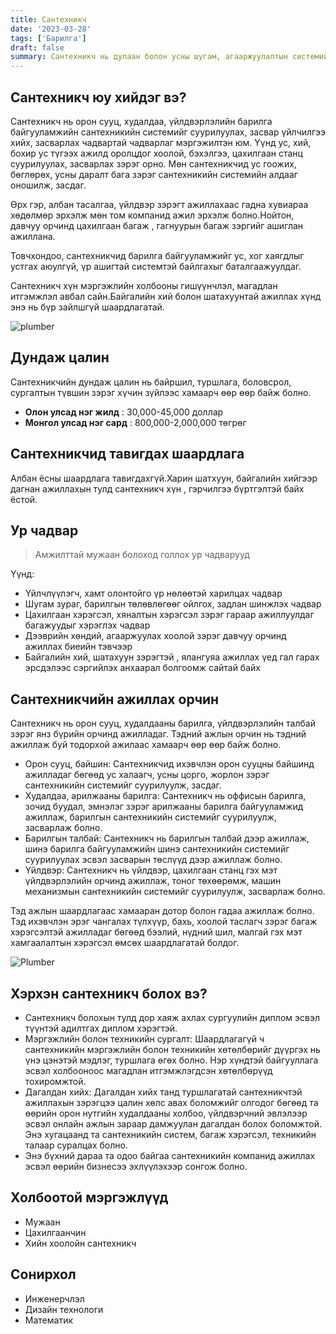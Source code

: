 ```yaml
---
title: Сантехникч
date: '2023-03-28'
tags: ['Барилга']
draft: false
summary: Сантехникч нь дулаан болон усны шугам, агааржуулалтын системийг суурилуулж засаж, бүхий л төрлийн барилгыг хүн амьдрахуйц бөгөөд аюулгүй болгодог.
---
```


## Сантехникч юу хийдэг вэ?

Сантехникч нь орон сууц, худалдаа, үйлдвэрлэлийн барилга байгууламжийн сантехникийн системийг суурилуулах, засвар үйлчилгээ хийх, засварлах чадвартай чадварлаг мэргэжилтэн юм. Үүнд ус, хий, бохир ус түгээх ажилд оролцдог хоолой, бэхэлгээ, цахилгаан станц суурилуулах, засварлах зэрэг орно. Мөн сантехникчид ус гоожих, бөглөрөх, усны даралт бага зэрэг сантехникийн системийн алдааг оношилж, засдаг.

Өрх гэр, албан тасалгаа, үйлдвэр зэрэгт ажиллахаас гадна хувиараа хөдөлмөр эрхэлж мөн том компанид ажил эрхэлж болно.Нойтон, давчуу орчинд цахилгаан багаж , гагнуурын багаж зэргийг ашиглан ажиллана.

Товчхондоо, сантехникчид барилга байгууламжийг ус, хог хаягдлыг устгах аюулгүй, үр ашигтай системтэй байлгахыг баталгаажуулдаг.

Сантехникч хүн мэргэжлийн холбооны гишүүнчлэл, магадлан итгэмжлэл авбал сайн.Байгалийн хий болон шатахуунтай ажиллах хүнд энэ нь бүр зайлшгүй шаардлагатай.

![plumber](https://savvyplumbing.co.za/wp-content/uploads/2021/06/professional-plumber.jpg)

## Дундаж цалин

Сантехникчийн дундаж цалин нь байршил, туршлага, боловсрол, сургалтын түвшин зэрэг хүчин зүйлээс хамаарч өөр өөр байж болно.

- **Олон улсад нэг жилд** : 30,000-45,000 доллар
- **Монгол улсад нэг сард** : 800,000-2,000,000 төгрөг

## Сантехникчид тавигдах шаардлага

Албан ёсны шаардлага тавигдахгүй.Харин шатхуун, байгалийн хийгээр дагнан ажиллахын тулд сантехникч хүн , гэрчилгээ бүртгэлтэй байх ёстой.

## Ур чадвар

> Амжилттай мужаан болоход голлох ур чадварууд

Үүнд:

- Үйлчлүүлэгч, хамт олонтойго үр нөлөөтэй харилцах чадвар
- Шугам зураг, барилгын төлөвлөгөөг ойлгох, задлан шинжлэх чадвар
- Цахилгаан хэрэгсэл, хяналтын хэрэгсэл зэрэг гараар ажиллуулдаг багажуудыг хэрэглэх чадвар
- Дээврийн хөндий, агааржуулах хоолой зэрэг давчуу орчинд ажиллах биеийн тэвчээр
- Байгалийн хий, шатахуун зэрэгтэй , ялангуяа ажиллах үед гал гарах эрсдэлээс сэргийлэх анхаарал болгоомж сайтай байх

## Сантехникчийн ажиллах орчин

Сантехникч нь орон сууц, худалдааны барилга, үйлдвэрлэлийн талбай зэрэг янз бүрийн орчинд ажилладаг. Тэдний ажлын орчин нь тэдний ажиллаж буй тодорхой ажилаас хамаарч өөр өөр байж болно.

- Орон сууц, байшин: Сантехникчид ихэвчлэн орон сууцны байшинд ажилладаг бөгөөд ус халаагч, усны цорго, жорлон зэрэг сантехникийн системийг суурилуулж, засдаг.
- Худалдаа, арилжааны барилга: Сантехникч нь оффисын барилга, зочид буудал, эмнэлэг зэрэг арилжааны барилга байгууламжид ажиллаж, барилгын сантехникийн системийг суурилуулж, засварлаж болно.
- Барилгын талбай: Сантехникч нь барилгын талбай дээр ажиллаж, шинэ барилга байгууламжийн шинэ сантехникийн системийг суурилуулах эсвэл засварын төслүүд дээр ажиллаж болно.
- Үйлдвэр: Сантехникч нь үйлдвэр, цахилгаан станц гэх мэт үйлдвэрлэлийн орчинд ажиллаж, тоног төхөөрөмж, машин механизмын сантехникийн системийг суурилуулж, засварлаж болно.

Тэд ажлын шаардлагаас хамааран дотор болон гадаа ажиллаж болно. Тэд ихэвчлэн эрэг чангалах түлхүүр, бахь, хоолой таслагч зэрэг багаж хэрэгсэлтэй ажилладаг бөгөөд бээлий, нүдний шил, малгай гэх мэт хамгаалалтын хэрэгсэл өмсөх шаардлагатай болдог.

![Plumber](https://murphyinstituteblog.org/wp-content/uploads/2021/10/Plumber.jpg)

## Хэрхэн сантехникч болох вэ?

- Сантехникч болохын тулд дор хаяж ахлах сургуулийн диплом эсвэл түүнтэй адилтгах диплом хэрэгтэй.
- Мэргэжлийн болон техникийн сургалт: Шаардлагагүй ч сантехникийн мэргэжлийн болон техникийн хөтөлбөрийг дүүргэх нь үнэ цэнэтэй мэдлэг, туршлага өгөх болно. Нэр хүндтэй байгууллага эсвэл холбооноос магадлан итгэмжлэгдсэн хөтөлбөрүүд тохиромжтой.
- Дагалдан хийх: Дагалдан хийх танд туршлагатай сантехникчтэй ажиллахын зэрэгцээ цалин хөлс авах боломжийг олгодог бөгөөд та өөрийн орон нутгийн худалдааны холбоо, үйлдвэрчний эвлэлээр эсвэл онлайн ажлын зараар дамжуулан дагалдан болох боломжтой. Энэ хугацаанд та сантехникийн систем, багаж хэрэгсэл, техникийн талаар суралцах болно.
- Энэ бүхний дараа та одоо байгаа сантехникийн компанид ажиллах эсвэл өөрийн бизнесээ эхлүүлэхээр сонгож болно.

## Холбоотой мэргэжлүүд

- Мужаан
- Цахилгаанчин
- Хийн хоолойн сантехникч

## Сонирхол

- Инженерчлэл
- Дизайн технологи
- Математик
